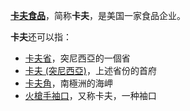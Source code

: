 '''[[卡夫食品|卡夫食品]]'''，简称'''卡夫'''，是美国一家食品企业。

'''卡夫'''还可以指：
* [[卡夫省|卡夫省]]，突尼西亞的一個省
* [[卡夫_(突尼西亞)|卡夫 (突尼西亞)]]，上述省份的首府
* [[卡夫角|卡夫角]]，南極洲的海岬
* [[火槍手袖口|火槍手袖口]]，又称卡夫，一种袖口
{{disambig|K|Cat=二字译名消歧义}}